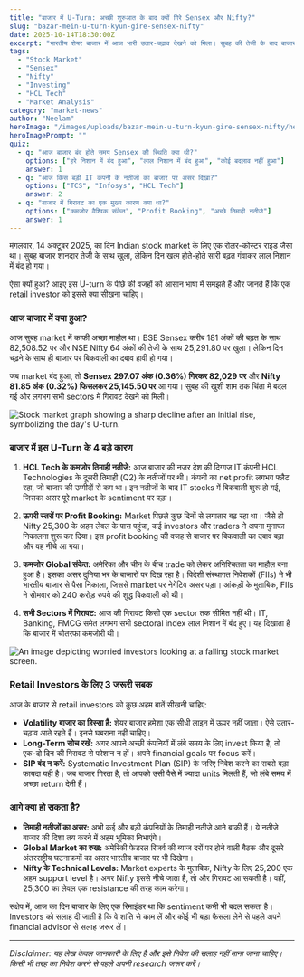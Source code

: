 ```yaml
---
title: "बाजार में U-Turn: अच्छी शुरुआत के बाद क्यों गिरे Sensex और Nifty?"
slug: "bazar-mein-u-turn-kyun-gire-sensex-nifty"
date: 2025-10-14T18:30:00Z
excerpt: "भारतीय शेयर बाजार में आज भारी उतार-चढ़ाव देखने को मिला। सुबह की तेजी के बाद बाजार मुनाफावसूली का शिकार हो गया और लाल निशान में बंद हुआ। जानिए इसके पीछे के मुख्य कारण और आगे investors को क्या करना चाहिए।"
tags:
  - "Stock Market"
  - "Sensex"
  - "Nifty"
  - "Investing"
  - "HCL Tech"
  - "Market Analysis"
category: "market-news"
author: "Neelam"
heroImage: "/images/uploads/bazar-mein-u-turn-kyun-gire-sensex-nifty/hero-image.jpg"
heroImagePrompt: ""
quiz:
  - q: "आज बाजार बंद होते समय Sensex की स्थिति क्या थी?"
    options: ["हरे निशान में बंद हुआ", "लाल निशान में बंद हुआ", "कोई बदलाव नहीं हुआ"]
    answer: 1
  - q: "आज किस बड़ी IT कंपनी के नतीजों का बाजार पर असर दिखा?"
    options: ["TCS", "Infosys", "HCL Tech"]
    answer: 2
  - q: "बाजार में गिरावट का एक मुख्य कारण क्या था?"
    options: ["कमजोर वैश्विक संकेत", "Profit Booking", "अच्छे तिमाही नतीजे"]
    answer: 1
---
```


मंगलवार, 14 अक्टूबर 2025, का दिन Indian stock market के लिए एक रोलर-कोस्टर राइड जैसा था। सुबह बाजार शानदार तेजी के साथ खुला, लेकिन दिन खत्म होते-होते सारी बढ़त गंवाकर लाल निशान में बंद हो गया।

ऐसा क्यों हुआ? आइए इस U-turn के पीछे की वजहों को आसान भाषा में समझते हैं और जानते हैं कि एक retail investor को इससे क्या सीखना चाहिए।

### आज बाजार में क्या हुआ?

आज सुबह market में काफी अच्छा माहौल था। BSE Sensex करीब 181 अंकों की बढ़त के साथ 82,508.52 पर और NSE Nifty 64 अंकों की तेजी के साथ 25,291.80 पर खुला। लेकिन दिन चढ़ने के साथ ही बाजार पर बिकवाली का दबाव हावी हो गया।

जब market बंद हुआ, तो **Sensex 297.07 अंक (0.36%) गिरकर 82,029 पर** और **Nifty 81.85 अंक (0.32%) फिसलकर 25,145.50 पर** आ गया। सुबह की खुशी शाम तक चिंता में बदल गई और लगभग सभी sectors में गिरावट देखने को मिली।

![Stock market graph showing a sharp decline after an initial rise, symbolizing the day's U-turn.](/images/uploads/bazar-mein-u-turn-kyun-gire-sensex-nifty/market-reversal.png)

### बाजार में इस U-Turn के 4 बड़े कारण

1.  **HCL Tech के कमजोर तिमाही नतीजे:** आज बाजार की नजर देश की दिग्गज IT कंपनी HCL Technologies के दूसरी तिमाही (Q2) के नतीजों पर थी। कंपनी का net profit लगभग फ्लैट रहा, जो बाजार की उम्मीदों से कम था। इन नतीजों के बाद IT stocks में बिकवाली शुरू हो गई, जिसका असर पूरे market के sentiment पर पड़ा।

2.  **ऊपरी स्तरों पर Profit Booking:** Market पिछले कुछ दिनों से लगातार बढ़ रहा था। जैसे ही Nifty 25,300 के अहम लेवल के पास पहुंचा, कई investors और traders ने अपना मुनाफा निकालना शुरू कर दिया। इस profit booking की वजह से बाजार पर बिकवाली का दबाव बढ़ा और वह नीचे आ गया।

3.  **कमजोर Global संकेत:** अमेरिका और चीन के बीच trade को लेकर अनिश्चितता का माहौल बना हुआ है। इसका असर दुनिया भर के बाजारों पर दिख रहा है। विदेशी संस्थागत निवेशकों (FIIs) ने भी भारतीय बाजार से पैसा निकाला, जिससे market पर नेगेटिव असर पड़ा। आंकड़ों के मुताबिक, FIIs ने सोमवार को 240 करोड़ रुपये की शुद्ध बिकवाली की थी।

4.  **सभी Sectors में गिरावट:** आज की गिरावट किसी एक sector तक सीमित नहीं थी। IT, Banking, FMCG समेत लगभग सभी sectoral index लाल निशान में बंद हुए। यह दिखाता है कि बाजार में चौतरफा कमजोरी थी।

![An image depicting worried investors looking at a falling stock market screen.](/images/uploads/bazar-mein-u-turn-kyun-gire-sensex-nifty/worried-investors.png)

### Retail Investors के लिए 3 जरूरी सबक

आज के बाजार से retail investors को कुछ अहम बातें सीखनी चाहिए:

*   **Volatility बाजार का हिस्सा है:** शेयर बाजार हमेशा एक सीधी लाइन में ऊपर नहीं जाता। ऐसे उतार-चढ़ाव आते रहते हैं। इनसे घबराना नहीं चाहिए।
*   **Long-Term सोच रखें:** अगर आपने अच्छी कंपनियों में लंबे समय के लिए invest किया है, तो एक-दो दिन की गिरावट से परेशान न हों। अपने financial goals पर focus करें।
*   **SIP बंद न करें:** Systematic Investment Plan (SIP) के जरिए निवेश करने का सबसे बड़ा फायदा यही है। जब बाजार गिरता है, तो आपको उसी पैसे में ज्यादा units मिलती हैं, जो लंबे समय में अच्छा return देती हैं।

### आगे क्या हो सकता है?

*   **तिमाही नतीजों का असर:** अभी कई और बड़ी कंपनियों के तिमाही नतीजे आने बाकी हैं। ये नतीजे बाजार की दिशा तय करने में अहम भूमिका निभाएंगे।
*   **Global Market का रुख:** अमेरिकी फेडरल रिजर्व की ब्याज दरों पर होने वाली बैठक और दूसरे अंतरराष्ट्रीय घटनाक्रमों का असर भारतीय बाजार पर भी दिखेगा।
*   **Nifty के Technical Levels:** Market experts के मुताबिक, Nifty के लिए 25,200 एक अहम support level है। अगर Nifty इससे नीचे जाता है, तो और गिरावट आ सकती है। वहीं, 25,300 का लेवल एक resistance की तरह काम करेगा।

संक्षेप में, आज का दिन बाजार के लिए एक रिमाइंडर था कि sentiment कभी भी बदल सकता है। Investors को सलाह दी जाती है कि वे शांति से काम लें और कोई भी बड़ा फैसला लेने से पहले अपने financial advisor से सलाह जरूर लें।

---
*Disclaimer: यह लेख केवल जानकारी के लिए है और इसे निवेश की सलाह नहीं माना जाना चाहिए। किसी भी तरह का निवेश करने से पहले अपनी research जरूर करें।*